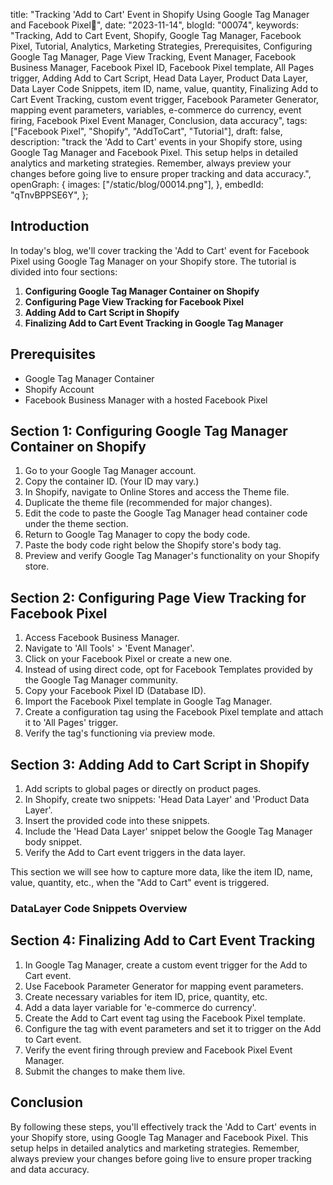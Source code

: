  title:
  "Tracking 'Add to Cart' Event in Shopify Using Google Tag Manager and Facebook Pixel🚀",
 date: "2023-11-14",
 blogId: "00074",
 keywords:
  "Tracking, Add to Cart Event, Shopify, Google Tag Manager, Facebook Pixel, Tutorial, Analytics, Marketing Strategies, Prerequisites, Configuring Google Tag Manager, Page View Tracking, Event Manager, Facebook Business Manager, Facebook Pixel ID, Facebook Pixel template, All Pages trigger, Adding Add to Cart Script, Head Data Layer, Product Data Layer, Data Layer Code Snippets, item ID, name, value, quantity, Finalizing Add to Cart Event Tracking, custom event trigger, Facebook Parameter Generator, mapping event parameters, variables, e-commerce do currency, event firing, Facebook Pixel Event Manager, Conclusion, data accuracy",
 tags: ["Facebook Pixel", "Shopify", "AddToCart", "Tutorial"],
 draft: false,
 description:
  "track the 'Add to Cart' events in your Shopify store, using Google Tag Manager and Facebook Pixel. This setup helps in detailed analytics and marketing strategies. Remember, always preview your changes before going live to ensure proper tracking and data accuracy.",
 openGraph: {
  images: ["/static/blog/00014.png"],
 },
 embedId: "qTnvBPPSE6Y",
};

<BlogHeader metadata={metadata} />

## Introduction

In today's blog, we'll cover tracking the 'Add to Cart' event for Facebook Pixel using Google Tag Manager on your Shopify store. The tutorial is divided into four sections:

1. **Configuring Google Tag Manager Container on Shopify**
2. **Configuring Page View Tracking for Facebook Pixel**
3. **Adding Add to Cart Script in Shopify**
4. **Finalizing Add to Cart Event Tracking in Google Tag Manager**

<YoutubeEmbed embedId={metadata.embedId} />

## Prerequisites

- Google Tag Manager Container
- Shopify Account
- Facebook Business Manager with a hosted Facebook Pixel

## Section 1: Configuring Google Tag Manager Container on Shopify

1. Go to your Google Tag Manager account.
2. Copy the container ID. (Your ID may vary.)
3. In Shopify, navigate to Online Stores and access the Theme file.
4. Duplicate the theme file (recommended for major changes).
5. Edit the code to paste the Google Tag Manager head container code under the theme section.
6. Return to Google Tag Manager to copy the body code.
7. Paste the body code right below the Shopify store's body tag.
8. Preview and verify Google Tag Manager's functionality on your Shopify store.

## Section 2: Configuring Page View Tracking for Facebook Pixel

1. Access Facebook Business Manager.
2. Navigate to 'All Tools' > 'Event Manager'.
3. Click on your Facebook Pixel or create a new one.
4. Instead of using direct code, opt for Facebook Templates provided by the Google Tag Manager community.
5. Copy your Facebook Pixel ID (Database ID).
6. Import the Facebook Pixel template in Google Tag Manager.
7. Create a configuration tag using the Facebook Pixel template and attach it to 'All Pages' trigger.
8. Verify the tag's functioning via preview mode.

## Section 3: Adding Add to Cart Script in Shopify

1. Add scripts to global pages or directly on product pages.
2. In Shopify, create two snippets: 'Head Data Layer' and 'Product Data Layer'.
3. Insert the provided code into these snippets.
4. Include the 'Head Data Layer' snippet below the Google Tag Manager body snippet.
5. Verify the Add to Cart event triggers in the data layer.

This section we will see how to capture more data, like the item ID, name, value, quantity, etc., when the "Add to Cart" event is triggered.

<Note
 title='Tip'
 content="For this section, some programming knowledge is beneficial. If that's not your strength, you can share our document with your developer."
/>

### DataLayer Code Snippets Overview

<AddToCart />

## Section 4: Finalizing Add to Cart Event Tracking

1. In Google Tag Manager, create a custom event trigger for the Add to Cart event.
2. Use Facebook Parameter Generator for mapping event parameters.
3. Create necessary variables for item ID, price, quantity, etc.
4. Add a data layer variable for 'e-commerce do currency'.
5. Create the Add to Cart event tag using the Facebook Pixel template.
6. Configure the tag with event parameters and set it to trigger on the Add to Cart event.
7. Verify the event firing through preview and Facebook Pixel Event Manager.
8. Submit the changes to make them live.

## Conclusion

By following these steps, you'll effectively track the 'Add to Cart' events in your Shopify store, using Google Tag Manager and Facebook Pixel. This setup helps in detailed analytics and marketing strategies. Remember, always preview your changes before going live to ensure proper tracking and data accuracy.

<GiscusComments />
